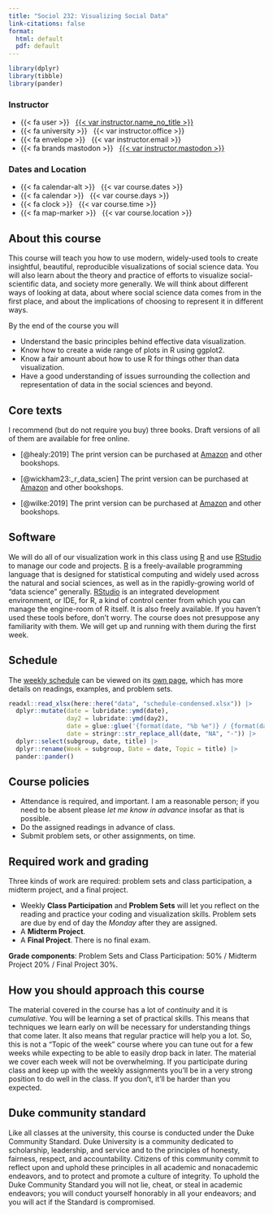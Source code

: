```yaml
---
title: "Sociol 232: Visualizing Social Data" 
link-citations: false
format:
  html: default
  pdf: default
---
```


```r
library(dplyr)
library(tibble)
library(pander)
```
::: {.container .course-details .course-details-smaller}
::: {.row}
::: {.col-sm-6}

### Instructor
- {{< fa user >}} &nbsp; [{{< var instructor.name_no_title >}}]({{< var instructor.url >}})
- {{< fa university >}} &nbsp; {{< var instructor.office >}}
- {{< fa envelope >}} &nbsp; {{< var instructor.email >}}
- {{< fa brands mastodon >}} &nbsp; [{{< var instructor.mastodon >}}](https://mastodon.social/{{< var instructor.mastodon >}})
:::
::: {.col-sm-6}

### Dates and Location
- {{< fa calendar-alt >}} &nbsp; {{< var course.dates >}}
- {{< fa calendar >}} &nbsp; {{< var course.days >}}
- {{< fa clock >}} &nbsp; {{< var course.time >}}
- {{< fa map-marker >}} &nbsp; {{< var course.location >}}
:::
:::
:::

## About this course

This course will teach you how to use modern, widely-used tools to create insightful,
beautiful, reproducible visualizations of social science data. You will also
learn about the theory and practice of efforts to visualize social-scientific
data, and society more generally. We will think about different ways of looking
at data, about where social science data comes from in the first place, and
about the implications of choosing to represent it in different ways.

By the end of the course you will

- Understand the basic principles behind effective data visualization.
- Know how to create a wide range of plots in R using ggplot2.
- Know a fair amount about how to use R for things other than data visualization.
- Have a good understanding of issues surrounding the collection and representation of data in the social sciences and beyond.


## Core texts

I recommend (but do not require you buy) three books. Draft versions of all of
them are available for free online. 

- [@healy:2019] The print version can be purchased at [Amazon](https://amzn.to/2vfAixM) and other bookshops.

- [@wickham23:_r_data_scien] The print version can be purchased at [Amazon](https://www.amazon.com/Data-Science-Transform-Visualize-Model/dp/1492097403) and other bookshops.

- [@wilke:2019] The print version can be purchased at [Amazon](https://www.amazon.com/gp/product/1492031089) and other bookshops.

## Software

We will do all of our visualization work in this class using
[R](https://cran.r-project.org/) and use  [RStudio](https://www.rstudio.com/) to
manage our code and projects. [R](https://cran.r-project.org/) is a
freely-available programming language that is designed for statistical computing
and widely used across the natural and social sciences, as well as in the
rapidly-growing world of "data science" generally.
[RStudio](https://www.rstudio.com/) is an integrated development environment, or
IDE, for R, a kind of control center from which you can manage the engine-room
of R itself. It is also freely available.
If you haven't used these tools before, don't worry. The course does not
presuppose any familiarity with them. We will get up and running with them
during the first week.

## Schedule

The [weekly schedule](/schedule/) can be viewed on its [own page](/schedule/), which has more details on readings, examples, and problem sets.

```r
readxl::read_xlsx(here::here("data", "schedule-condensed.xlsx")) |> 
  dplyr::mutate(date = lubridate::ymd(date), 
                day2 = lubridate::ymd(day2),
                date = glue::glue('{format(date, "%b %e")} / {format(day2, "%b %e")}'), 
                date = stringr::str_replace_all(date, "NA", "-")) |> 
  dplyr::select(subgroup, date, title) |> 
  dplyr::rename(Week = subgroup, Date = date, Topic = title) |> 
  pander::pander()
```


## Course policies

- Attendance is required, and important. I am a reasonable person; if you need to be absent please _let me know in advance_ insofar as that is possible.
- Do the assigned readings in advance of class.
- Submit problem sets, or other assignments, on time.

## Required work and grading

Three kinds of work are required: problem sets and class participation, a
midterm project, and a final project.

- Weekly **Class Participation** and **Problem Sets** will let you reflect on the reading and practice your coding and visualization skills. Problem sets are due by end of day the _Monday_ after they are assigned.
- A **Midterm Project**.
- A **Final Project**. There is no final exam.

**Grade components**: Problem Sets and Class Participation: 50% / Midterm Project 20% / Final Project 30%.

## How you should approach this course

The material covered in the course has a lot of _continuity_ and it is
_cumulative_. You will be learning a set of practical skills. This means that
techniques we learn early on will be necessary for understanding things that
come later. It also means that regular practice will help you a lot. So, this is
not a "Topic of the week" course where you can tune out for a few weeks while
expecting to be able to easily drop back in later. The material we cover each
week will not be overwhelming. If you participate during class and keep up with
the weekly assignments you'll be in a very strong position to do well in the
class. If you don't, it'll be harder than you expected.

## Duke community standard

Like all classes at the university, this course is conducted under the Duke
Community Standard. Duke University is a community dedicated to scholarship,
leadership, and service and to the principles of honesty, fairness, respect, and
accountability. Citizens of this community commit to reflect upon and uphold
these principles in all academic and nonacademic endeavors, and to protect and
promote a culture of integrity. To uphold the Duke Community Standard you will
not lie, cheat, or steal in academic endeavors; you will conduct yourself
honorably in all your endeavors; and you will act if the Standard is
compromised.
